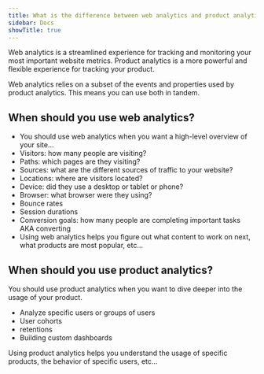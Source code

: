 ```yaml
---
title: What is the difference between web analytics and product analytics?
sidebar: Docs
showTitle: true
---
```



Web analytics is a streamlined experience for tracking and monitoring your most important website metrics. Product analytics is a more powerful and flexible experience for tracking your product.

<ComparisonTable column1="Web analytics" column2="Product analytics">
  <ComparisonRow column1={"One, pre-built"} column2={"Unlimited, customizable"} feature="Dashboards" />
  <ComparisonRow column1={false} column2={true} feature="Custom insights" />
  <ComparisonRow column1={"Pageview, pageleave"} column2={"Any, custom"} feature="Events" />
  <ComparisonRow column1={"Limited, pre-defined"} column2={"Any, custom"} feature="Properties" />
  <ComparisonRow column1={"Small teams, marketers"} column2={"Engineering, product, data teams"} feature="Built for" />
  <ComparisonRow column1={"At-a-glance view of website traffic"} column2={"Analysis of product usage and user behavior"} feature="Use case" />
</ComparisonTable>

Web analytics relies on a subset of the events and properties used by product analytics. This means you can use both in tandem.

## When should you use web analytics?

- You should use web analytics when you want a high-level overview of your site…
- Visitors: how many people are visiting?
- Paths: which pages are they visiting?
- Sources: what are the different sources of traffic to your website?
- Locations: where are visitors located?
- Device: did they use a desktop or tablet or phone?
- Browser: what browser were they using?
- Bounce rates
- Session durations
- Conversion goals: how many people are completing important tasks AKA converting
- Using web analytics helps you figure out what content to work on next, what products are most popular, etc…

## When should you use product analytics?

You should use product analytics when you want to dive deeper into the usage of your product.

- Analyze specific users or groups of users
- User cohorts
- retentions
- Building custom dashboards

Using product analytics helps you understand the usage of specific products, the behavior of specific users, etc…
